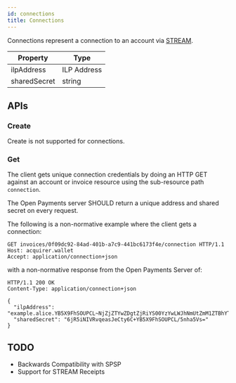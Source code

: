 ```yaml
---
id: connections
title: Connections
---
```


Connections represent a connection to an account via
[STREAM](./terminology#STREAM).

| Property     | Type        |
| ------------ | ----------- |
| ilpAddress   | ILP Address |
| sharedSecret | string      |

## APIs

### Create

Create is not supported for connections.

### Get

The client gets unique connection credentials by doing an HTTP GET against an
account or invoice resource using the sub-resource path `connection`.

The Open Payments server SHOULD return a unique address and shared secret on
every request.

The following is a non-normative example where the client gets a connection:

```http
GET invoices/0f09dc92-84ad-401b-a7c9-441bc6173f4e/connection HTTP/1.1
Host: acquirer.wallet
Accept: application/connection+json
```

with a non-normative response from the Open Payments Server of:

```http
HTTP/1.1 200 OK
Content-Type: application/connection+json

{
  "ilpAddress": "example.alice.YB5X9FhSOUPCL~NjZjZTYwZDgtZjRiYS00YzYwLWJhNmUtZmM1ZTBhYTk5OTIz",
  "sharedSecret": "6jR5iNIVRvqeasJeCty6C+YB5X9FhSOUPCL/5nha5Vs="
}
```

## TODO
 - Backwards Compatibility with SPSP
 - Support for STREAM Receipts
